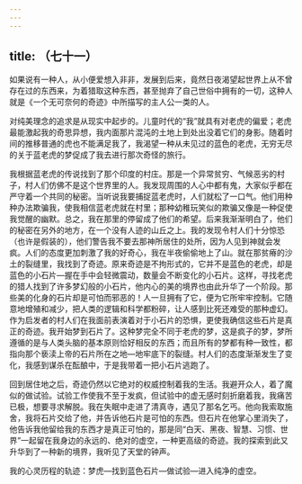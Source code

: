 ```yaml
---
---
---
```

title: （七十一）
---




如果说有一种人，从小便爱想入非非，发展到后来，竟然日夜渴望起世界上从不曾存在过的东西来，为着猎取这种东西，甚至抛弃了自己世俗中拥有的一切，这种人就是《一个无可奈何的奇迹》中所描写的主人公一类的人。

对纯美理念的追求是从现实中起步的。儿童时代的“我”就具有对老虎的偏爱；老虎最能激起我的奇思异想，我内面那片混沌的土地上到处出没着它们的身影。随着时间的推移普通的虎也不能满足我了，我渴望一种从未见过的蓝色的老虎，无穷无尽的关于蓝老虎的梦促成了我去进行那次奇怪的旅行。

我根据蓝老虎的传说找到了那个印度的村庄。那是一个异常贫穷、气候恶劣的村子，村人们仿佛不是这个世界里的人。我发现周围的人心中都有鬼，大家似乎都在严守着一个共同的秘密。当听说我要捕捉蓝老虎时，人们就松了一口气。他们用种种办法欺骗我，使我相信蓝老虎就在村里；那种幼稚玩笑似的欺骗又像是一种促使我觉醒的幽默。总之，我在那里的停留成了他们的希望。后来我渐渐明白了，他们的秘密在另外的地方，在一个没有人迹的山丘之上。我的发现令村人们十分惊恐（也许是假装的），他们警告我不要去那神所居住的处所，因为人见到神就会发疯。人们的态度更加刺激了我的好奇心，我在半夜偷偷地上了山。就在那贫瘠的沙土的裂缝里，我找到了奇迹。原来奇迹是不拘形式的，它并不是蓝色的老虎，却是蓝色的小石片—握在手中会轻微震动，数量会不断变化的小石片。这样，寻找老虎的猎人找到了许多梦幻般的小石片，他内心的美的境界也由此升华了一个阶段。那些美的化身的石片却是可怕而邪恶的！人一旦拥有了它，便为它所牢牢控制。它随意地增殖和减少，把人类的逻辑和科学都粉碎，让人感到比死还难受的那种虚幻。作为启发者的村人们在我面前表演着对于小石片的恐惧，更使我确信这些石片是真正的奇迹。我开始梦到石片了。这种梦完全不同于老虎的梦，这是疯子的梦，梦所遵循的是与人类头脑的基本原则恰好相反的东西；而且所有的梦都有种一致性，都指向那个亵渎上帝的石片所在之地—地牢底下的裂缝。村人们的态度渐渐发生了变化，我感到谋杀在酝酿中，于是我带着一把小石片逃跑了。

回到居住地之后，奇迹仍然以它绝对的权威控制着我的生活。我避开众人，着了魔似的做试验。试验工作使我不至于发疯，但试验中的虚无感时刻折磨着我，我痛苦已极，想要寻求解脱。我在失眠中走进了清真寺，遇见了那名乞丐。他向我索取施舍，我将石片交给了他，并告诉他石片是可怕的东西。但石片在他掌心里消失了，他告诉我他留给我的东西才是真正可怕的，那是同“白天、黑夜、智慧、习惯、世界”一起留在我身边的永远的、绝对的虚空，一种更高级的奇迹。我的探索到此又升华到了一种新的境界，我听见了天堂的钟声。

我的心灵历程的轨迹：梦虎—找到蓝色石片—做试验—进入纯净的虚空。
